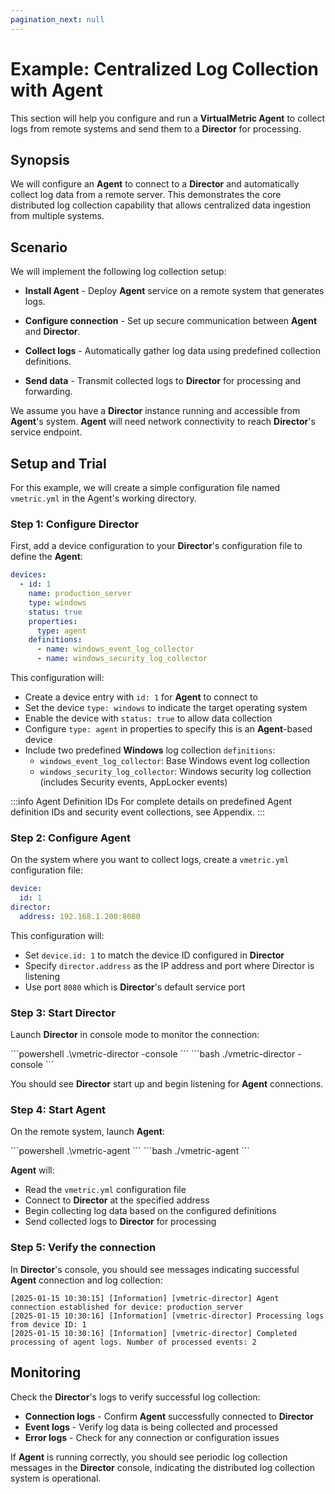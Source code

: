 ```yaml
---
pagination_next: null
---
```



# Example: Centralized Log Collection with Agent

This section will help you configure and run a **VirtualMetric Agent** to collect logs from remote systems and send them to a **Director** for processing.

## Synopsis

We will configure an **Agent** to connect to a **Director** and automatically collect log data from a remote server. This demonstrates the core distributed log collection capability that allows centralized data ingestion from multiple systems.

## Scenario

We will implement the following log collection setup:

- **Install Agent** - Deploy **Agent** service on a remote system that generates logs.

- **Configure connection** - Set up secure communication between **Agent** and **Director**.

- **Collect logs** - Automatically gather log data using predefined collection definitions.

- **Send data** - Transmit collected logs to **Director** for processing and forwarding.

We assume you have a **Director** instance running and accessible from **Agent**'s system. **Agent** will need network connectivity to reach **Director**'s service endpoint.

## Setup and Trial

<Include id="note-config-files-execution" />

For this example, we will create a simple configuration file named `vmetric.yml` in the Agent's working directory.

### Step 1: Configure Director

First, add a device configuration to your **Director**'s configuration file to define the **Agent**:

```yaml title="director-config.yml"
devices:
  - id: 1
    name: production_server
    type: windows
    status: true
    properties:
      type: agent 
    definitions:
      - name: windows_event_log_collector
      - name: windows_security_log_collector
```

This configuration will:

- Create a device entry with `id: 1` for **Agent** to connect to
- Set the device `type: windows` to indicate the target operating system
- Enable the device with `status: true` to allow data collection
- Configure `type: agent` in properties to specify this is an **Agent**-based device
- Include two predefined **Windows** log collection `definitions`:
  - `windows_event_log_collector`: Base Windows event log collection
  - `windows_security_log_collector`: Windows security log collection (includes Security events, AppLocker events)

:::info Agent Definition IDs
For complete details on predefined Agent definition IDs and security event collections, see <Topic id="appendix-agent-names">Appendix</Topic>.
:::

### Step 2: Configure Agent

On the system where you want to collect logs, create a `vmetric.yml` configuration file:

```yaml title="vmetric.yml"
device:
  id: 1
director:
  address: 192.168.1.200:8080
```

This configuration will:

- Set `device.id: 1` to match the device ID configured in **Director**
- Specify `director.address` as the IP address and port where Director is listening
- Use port `8080` which is **Director**'s default service port

### Step 3: Start Director

Launch **Director** in console mode to monitor the connection:

<Tabs>
  <TabItem value="powershell" label="PowerShell" default>
    ```powershell
    .\vmetric-director -console
    ```
  </TabItem>
  <TabItem value="bash" label="Bash">
    ```bash
    ./vmetric-director -console
    ```
  </TabItem>
</Tabs>

You should see **Director** start up and begin listening for **Agent** connections.

### Step 4: Start Agent

On the remote system, launch **Agent**:

<Tabs>
  <TabItem value="powershell" label="PowerShell" default>
    ```powershell
    .\vmetric-agent
    ```
  </TabItem>
  <TabItem value="bash" label="Bash">
    ```bash
    ./vmetric-agent
    ```
  </TabItem>
</Tabs>

**Agent** will:

- Read the `vmetric.yml` configuration file
- Connect to **Director** at the specified address
- Begin collecting log data based on the configured definitions
- Send collected logs to **Director** for processing

### Step 5: Verify the connection

In **Director**'s console, you should see messages indicating successful **Agent** connection and log collection:

```console
[2025-01-15 10:30:15] [Information] [vmetric-director] Agent connection established for device: production_server
[2025-01-15 10:30:16] [Information] [vmetric-director] Processing logs from device ID: 1
[2025-01-15 10:30:16] [Information] [vmetric-director] Completed processing of agent logs. Number of processed events: 2
```

<Include id="info-live-config-updates" />

## Monitoring

Check the **Director**'s logs to verify successful log collection:

- **Connection logs** - Confirm **Agent** successfully connected to **Director**
- **Event logs** - Verify log data is being collected and processed
- **Error logs** - Check for any connection or configuration issues

If **Agent** is running correctly, you should see periodic log collection messages in the **Director** console, indicating the distributed log collection system is operational.

